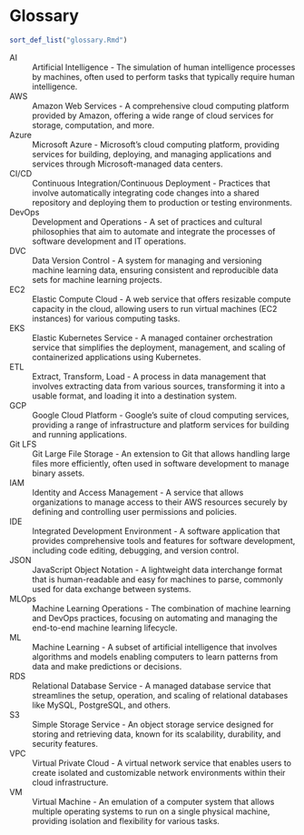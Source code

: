 # Glossary {.unnumbered}

```r
sort_def_list("glossary.Rmd")
```

AI
: Artificial Intelligence - The simulation of human intelligence processes by machines, often used to perform tasks that typically require human intelligence.

AWS
: Amazon Web Services - A comprehensive cloud computing platform provided by Amazon, offering a wide range of cloud services for storage, computation, and more.

Azure
: Microsoft Azure - Microsoft's cloud computing platform, providing services for building, deploying, and managing applications and services through Microsoft-managed data centers.

CI/CD
: Continuous Integration/Continuous Deployment - Practices that involve automatically integrating code changes into a shared repository and deploying them to production or testing environments.

DevOps
: Development and Operations - A set of practices and cultural philosophies that aim to automate and integrate the processes of software development and IT operations.

DVC
: Data Version Control - A system for managing and versioning machine learning data, ensuring consistent and reproducible data sets for machine learning projects.

EC2
: Elastic Compute Cloud - A web service that offers resizable compute capacity in the cloud, allowing users to run virtual machines (EC2 instances) for various computing tasks.

EKS
: Elastic Kubernetes Service - A managed container orchestration service that simplifies the deployment, management, and scaling of containerized applications using Kubernetes.

ETL
: Extract, Transform, Load - A process in data management that involves extracting data from various sources, transforming it into a usable format, and loading it into a destination system.

GCP
: Google Cloud Platform - Google's suite of cloud computing services, providing a range of infrastructure and platform services for building and running applications.

Git LFS
: Git Large File Storage - An extension to Git that allows handling large files more efficiently, often used in software development to manage binary assets.

IAM
: Identity and Access Management - A service that allows organizations to manage access to their AWS resources securely by defining and controlling user permissions and policies.

IDE
: Integrated Development Environment - A software application that provides comprehensive tools and features for software development, including code editing, debugging, and version control.

JSON
: JavaScript Object Notation - A lightweight data interchange format that is human-readable and easy for machines to parse, commonly used for data exchange between systems.

MLOps
: Machine Learning Operations - The combination of machine learning and DevOps practices, focusing on automating and managing the end-to-end machine learning lifecycle.

ML
: Machine Learning - A subset of artificial intelligence that involves algorithms and models enabling computers to learn patterns from data and make predictions or decisions.

RDS
: Relational Database Service - A managed database service that streamlines the setup, operation, and scaling of relational databases like MySQL, PostgreSQL, and others.

S3
: Simple Storage Service - An object storage service designed for storing and retrieving data, known for its scalability, durability, and security features.

VPC
: Virtual Private Cloud - A virtual network service that enables users to create isolated and customizable network environments within their cloud infrastructure.

VM
: Virtual Machine - An emulation of a computer system that allows multiple operating systems to run on a single physical machine, providing isolation and flexibility for various tasks.
